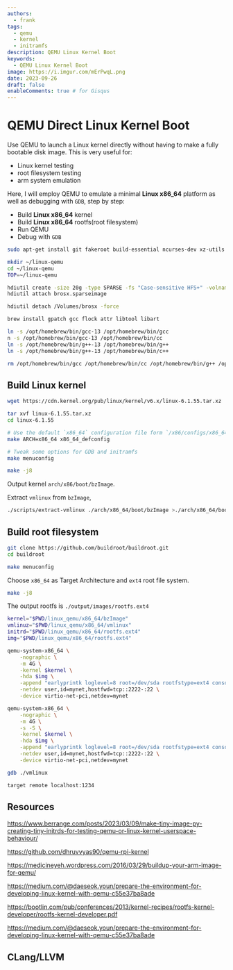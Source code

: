 ```yaml
---
authors:
  - frank
tags:
  - qemu
  - kernel
  - initramfs
description: QEMU Linux Kernel Boot
keywords:
  - QEMU Linux Kernel Boot
image: https://i.imgur.com/mErPwqL.png
date: 2023-09-26
draft: false
enableComments: true # for Gisqus
---
```


# QEMU Direct Linux Kernel Boot

Use QEMU to launch a Linux kernel directly without having to make a fully bootable disk image. This is very useful for:

- Linux kernel testing
- root filesystem testing
- arm system emulation

Here, I will employ QEMU to emulate a minimal **Linux x86_64** platform as well as debugging with `GDB`, step by step:

- Build **Linux x86_64** kernel
- Build **Linux x86_64** rootfs(root filesystem)
- Run QEMU
- Debug with `GDB`


```sh
sudo apt-get install git fakeroot build-essential ncurses-dev xz-utils libssl-dev bc flex libelf-dev bison
```

```sh
mkdir ~/linux-qemu
cd ~/linux-qemu
TOP=~/linux-qemu
```

```sh
hdiutil create -size 20g -type SPARSE -fs "Case-sensitive HFS+" -volname brosx brosx.sparseimage
hdiutil attach brosx.sparseimage
```

```sh
hdiutil detach /Volumes/brosx -force
```

```sh
brew install gpatch gcc flock attr libtool libart
```

```sh
ln -s /opt/homebrew/bin/gcc-13 /opt/homebrew/bin/gcc
n -s /opt/homebrew/bin/gcc-13 /opt/homebrew/bin/cc
ln -s /opt/homebrew/bin/g++-13 /opt/homebrew/bin/g++
ln -s /opt/homebrew/bin/g++-13 /opt/homebrew/bin/c++
```

```sh
rm /opt/homebrew/bin/gcc /opt/homebrew/bin/cc /opt/homebrew/bin/g++ /opt/homebrew/bin/c++
```

## Build Linux kernel

```sh
wget https://cdn.kernel.org/pub/linux/kernel/v6.x/linux-6.1.55.tar.xz
```


```sh
tar xvf linux-6.1.55.tar.xz
cd linux-6.1.55
```

```sh
# Use the default `x86_64` configuration file form `/x86/configs/x86_64_defconfig`
make ARCH=x86_64 x86_64_defconfig 
```

```sh
# Tweak some options for GDB and initramfs
make menuconfig
```

```sh
make -j8
```

Output kernel `arch/x86/boot/bzImage`.

Extract `vmlinux` from `bzImage`,

```sh
./scripts/extract-vmlinux ./arch/x86_64/boot/bzImage >./arch/x86_64/boot/vmlinux
```

## Build root filesystem

```sh
git clone https://github.com/buildroot/buildroot.git
cd buildroot
```

```sh
make menuconfig
```

Choose `x86_64` as Target Architecture and `ext4` root file system.

```sh
make -j8
```

The output rootfs is `./output/images/rootfs.ext4`

```sh
kernel="$PWD/linux_qemu/x86_64/bzImage"
vmlinuz="$PWD/linux_qemu/x86_64/vmlinux"
initrd="$PWD/linux_qemu/x86_64/rootfs.ext4"
img="$PWD/linux_qemu/x86_64/rootfs.ext4"
```

```sh
qemu-system-x86_64 \
    -nographic \
    -m 4G \
    -kernel $kernel \
    -hda $img \
    -append "earlyprintk loglevel=8 root=/dev/sda rootfstype=ext4 console=ttyS0" \
    -netdev user,id=mynet,hostfwd=tcp::2222-:22 \
    -device virtio-net-pci,netdev=mynet
```

```sh
qemu-system-x86_64 \
    -nographic \
    -m 4G \
    -s -S \
    -kernel $kernel \
    -hda $img \
    -append "earlyprintk loglevel=8 root=/dev/sda rootfstype=ext4 console=ttyS0" \
    -netdev user,id=mynet,hostfwd=tcp::2222-:22 \
    -device virtio-net-pci,netdev=mynet
```

```sh
gdb ./vmlinux

target remote localhost:1234
```

<!--truncate-->

## Resources

https://www.berrange.com/posts/2023/03/09/make-tiny-image-py-creating-tiny-initrds-for-testing-qemu-or-linux-kernel-userspace-behaviour/

https://github.com/dhruvvyas90/qemu-rpi-kernel

https://medicineyeh.wordpress.com/2016/03/29/buildup-your-arm-image-for-qemu/

https://medium.com/@daeseok.youn/prepare-the-environment-for-developing-linux-kernel-with-qemu-c55e37ba8ade

https://bootlin.com/pub/conferences/2013/kernel-recipes/rootfs-kernel-developer/rootfs-kernel-developer.pdf

https://medium.com/@daeseok.youn/prepare-the-environment-for-developing-linux-kernel-with-qemu-c55e37ba8ade

## CLang/LLVM